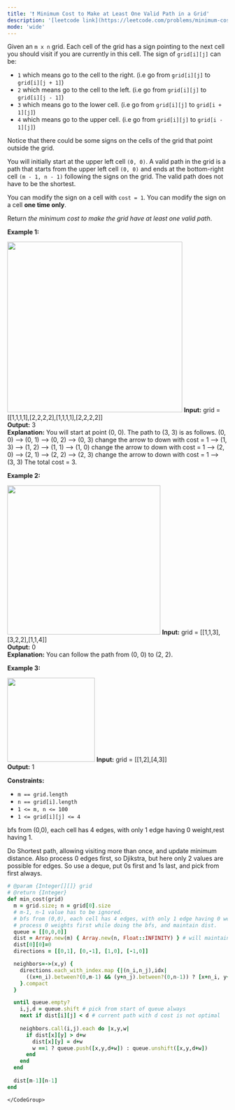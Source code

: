 ```yaml
---
title: '❗️ Minimum Cost to Make at Least One Valid Path in a Grid'
description: '[leetcode link](https://leetcode.com/problems/minimum-cost-to-make-at-least-one-valid-path-in-a-grid/description/)'
mode: 'wide'
---
```

<Tabs>
  <Tab title="Question" icon="circle-question" iconType="regular">
    <Card>
      <p>Given an <code>m x n</code> grid. Each cell of the grid has a sign pointing to the next cell you should visit if you are currently in this cell. The sign of <code>grid[i][j]</code> can be:</p>  <ul>  <li><code>1</code> which means go to the cell to the right. (i.e go from <code>grid[i][j]</code> to <code>grid[i][j + 1]</code>)</li>  <li><code>2</code> which means go to the cell to the left. (i.e go from <code>grid[i][j]</code> to <code>grid[i][j - 1]</code>)</li>  <li><code>3</code> which means go to the lower cell. (i.e go from <code>grid[i][j]</code> to <code>grid[i + 1][j]</code>)</li>  <li><code>4</code> which means go to the upper cell. (i.e go from <code>grid[i][j]</code> to <code>grid[i - 1][j]</code>)</li> </ul>  <p>Notice that there could be some signs on the cells of the grid that point outside the grid.</p>  <p>You will initially start at the upper left cell <code>(0, 0)</code>. A valid path in the grid is a path that starts from the upper left cell <code>(0, 0)</code> and ends at the bottom-right cell <code>(m - 1, n - 1)</code> following the signs on the grid. The valid path does not have to be the shortest.</p>  <p>You can modify the sign on a cell with <code>cost = 1</code>. You can modify the sign on a cell <strong>one time only</strong>.</p>  <p>Return <em>the minimum cost to make the grid have at least one valid path</em>.</p>   <p><strong class="example">Example 1:</strong></p> <img alt="" src="https://assets.leetcode.com/uploads/2020/02/13/grid1.png" style="width: 400px; height: 390px;" />  <strong>Input:</strong> grid = [[1,1,1,1],[2,2,2,2],[1,1,1,1],[2,2,2,2]] <br/> <strong>Output:</strong> 3 <br/> <strong>Explanation:</strong> You will start at point (0, 0). The path to (3, 3) is as follows. (0, 0) --&gt; (0, 1) --&gt; (0, 2) --&gt; (0, 3) change the arrow to down with cost = 1 --&gt; (1, 3) --&gt; (1, 2) --&gt; (1, 1) --&gt; (1, 0) change the arrow to down with cost = 1 --&gt; (2, 0) --&gt; (2, 1) --&gt; (2, 2) --&gt; (2, 3) change the arrow to down with cost = 1 --&gt; (3, 3) The total cost = 3.   <p><strong class="example">Example 2:</strong></p> <img alt="" src="https://assets.leetcode.com/uploads/2020/02/13/grid2.png" style="width: 350px; height: 341px;" />  <strong>Input:</strong> grid = [[1,1,3],[3,2,2],[1,1,4]] <br/> <strong>Output:</strong> 0 <br/> <strong>Explanation:</strong> You can follow the path from (0, 0) to (2, 2).   <p><strong class="example">Example 3:</strong></p> <img alt="" src="https://assets.leetcode.com/uploads/2020/02/13/grid3.png" style="width: 200px; height: 192px;" />  <strong>Input:</strong> grid = [[1,2],[4,3]] <br/> <strong>Output:</strong> 1    <p><strong>Constraints:</strong></p>  <ul>  <li><code>m == grid.length</code></li>  <li><code>n == grid[i].length</code></li>  <li><code>1 &lt;= m, n &lt;= 100</code></li>  <li><code>1 &lt;= grid[i][j] &lt;= 4</code></li> </ul> 
    </Card>
  </Tab>
  <Tab title="Solution" icon="lightbulb" iconType="regular" >
    <Card>
      bfs from (0,0), each cell has 4 edges, with only 1 edge having 0 weight,rest having 1.

Do Shortest path, allowing visiting more than once, and update minimum distance. Also process 0 edges first, so Djikstra, but here only 2 values are possible for edges. So use a deque, put 0s first and 1s last, and pick from first always.
    </Card>
  <Expandable title="code">
    <CodeGroup dropdown>
```ruby title="Minimum Cost to Make at Least One Valid Path in a Grid" lines
# @param {Integer[][]} grid
# @return {Integer}
def min_cost(grid)
  m = grid.size; n = grid[0].size
  # m-1, n-1 value has to be ignored. 
  # bfs from (0,0), each cell has 4 edges, with only 1 edge having 0 weight,rest having 1
  # process 0 weights first while doing the bfs, and maintain dist.
  queue = [[0,0,0]]
  dist = Array.new(m) { Array.new(n, Float::INFINITY) } # will maintain mindist for x,y
  dist[0][0]=0
  directions = [[0,1], [0,-1], [1,0], [-1,0]]

  neighbors=->(x,y) {
    directions.each_with_index.map {|(n_i,n_j),idx| 
      ((x+n_i).between?(0,m-1) && (y+n_j).between?(0,n-1)) ? [x+n_i, y+n_j, idx==grid[x][y]-1 ? 0:1] : nil
    }.compact
  }

  until queue.empty?
    i,j,d = queue.shift # pick from start of queue always
    next if dist[i][j] < d # current path with d cost is not optimal
  
    neighbors.call(i,j).each do |x,y,w|
      if dist[x][y] > d+w 
        dist[x][y] = d+w
        w ==1 ? queue.push([x,y,d+w]) : queue.unshift([x,y,d+w])
      end
    end
  end
  
  dist[m-1][n-1]
end
```
    </CodeGroup>
  </Expandable>
  </Tab>
</Tabs>